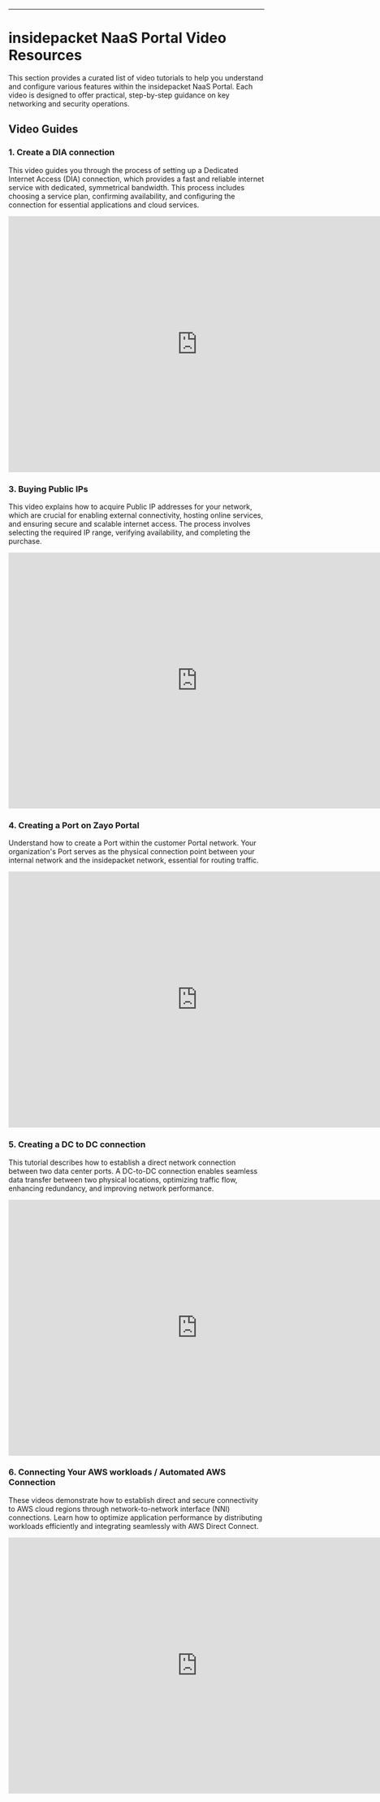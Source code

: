 ---

# insidepacket NaaS Portal Video Resources

This section provides a curated list of video tutorials to help you understand and configure various features within the insidepacket NaaS Portal. Each video is designed to offer practical, step-by-step guidance on key networking and security operations.

## Video Guides

### 1. Create a DIA connection

This video guides you through the process of setting up a Dedicated Internet Access (DIA) connection, which provides a fast and reliable internet service with dedicated, symmetrical bandwidth. This process includes choosing a service plan, confirming availability, and configuring the connection for essential applications and cloud services.

<iframe src="https://veed.io/embed/f47a81b2-ced9-4e14-9d99-98477df08278?watermark=0&color=default&sharing=1&title=1" width="744" height="504" frameborder="0" title="Zayo NaaS Portal - DIA connection" webkitallowfullscreen mozallowfullscreen allowfullscreen />

### 2. Changing a DIA speed

Learn how to adjust the speed of your Dedicated Internet Access (DIA) connection to match your organization's evolving bandwidth requirements. This tutorial covers assessing current usage, selecting a new speed tier, and coordinating the implementation of the change.

<iframe src="https://veed.io/embed/6432467e-5213-4cb2-b146-7d3ab1b29d44?watermark=0&color=default&sharing=1&title=1" width="744" height="504" frameborder="0" title="Zayo NaaS- Changing DIA speed" webkitallowfullscreen mozallowfullscreen allowfullscreen></iframe>

### 3. Buying Public IPs

This video explains how to acquire Public IP addresses for your network, which are crucial for enabling external connectivity, hosting online services, and ensuring secure and scalable internet access. The process involves selecting the required IP range, verifying availability, and completing the purchase.

<iframe src="https://veed.io/embed/b14dbc89-26ee-4a71-8f3d-929e04486fec?watermark=0&color=default&sharing=1&title=1" width="744" height="504" frameborder="0" title="Network as a Service - Buy Public IPs" webkitallowfullscreen mozallowfullscreen allowfullscreen></iframe>

### 4. Creating a Port on Zayo Portal

Understand how to create a Port within the customer Portal network. Your organization's Port serves as the physical connection point between your internal network and the insidepacket network, essential for routing traffic.

<iframe src="https://veed.io/embed/8775a5f2-6316-4a35-af2d-61cf213ce6eb?watermark=0&color=default&sharing=1&title=1" width="744" height="504" frameborder="0" title="Zayo NaaS Portal - Buying a port " webkitallowfullscreen mozallowfullscreen allowfullscreen></iframe>

### 5. Creating a DC to DC connection

This tutorial describes how to establish a direct network connection between two data center ports. A DC-to-DC connection enables seamless data transfer between two physical locations, optimizing traffic flow, enhancing redundancy, and improving network performance.

<iframe src="https://veed.io/embed/882ff735-8dc6-4c78-ac67-32473429142d?watermark=0&color=default&sharing=1&title=1" width="744" height="504" frameborder="0" title="German AWS Zayo NaaS Portal- DC connection" webkitallowfullscreen mozallowfullscreen allowfullscreen></iframe>


### 6. Connecting Your AWS workloads / Automated AWS Connection

These videos demonstrate how to establish direct and secure connectivity to AWS cloud regions through network-to-network interface (NNI) connections. Learn how to optimize application performance by distributing workloads efficiently and integrating seamlessly with AWS Direct Connect.

<iframe src="https://veed.io/embed/d25329ae-3af4-458c-9458-7e9df451d461?watermark=0&color=default&sharing=1&title=1" width="744" height="504" frameborder="0" title="Zayo NaaS Portal- DC connection to AWS" webkitallowfullscreen mozallowfullscreen allowfullscreen></iframe>


### 